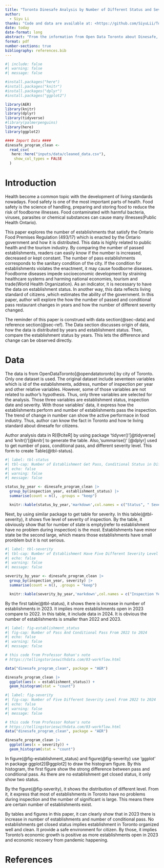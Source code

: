 ```yaml
---
title: "Toronto Dinesafe Analysis by Number of Different Status and Severity"
author: 
  - Siyu Li
thanks: "Code and data are available at: <https://github.com/SiyuLii/Toronto_Dinesafe_Ananlysis.git>"
date: today
date-format: long
abstract: "From the information from Open Data Toronto about Dinesafe, the dataset shows the establishment type, establishment status, inspection date, inspection issue and other factors based on Ontario Food Premises Regulation (493/17). The author uses this data to analyze the number of restaurants' status as pass, conditional pass and closed in 2022 and 2023 and compare the percentage of passes between two years. Finally, author find the perentage of pass decrease every year but the difffernece only 0.003% which can be ignored and the percentage of establishments have problem is over 50% which means half of estabishments have problems. This paper helps to get a more general idea of how Toronto's food and drink establishments' perform, which can give readers a clear idea to explore more about food safety in the city."
format: pdf
number-sections: true
bibliography: references.bib
---
```


```r
#| include: false
#| warning: false
#| message: false

#install.packages("here")
#install.packages("knitr")
#install.packages("dplyr")
#install.packages("ggplot2")

library(AER)
library(knitr)
library(dplyr)
library(tidyverse)
#library(palmerpenguins)
library(here)
library(ggplot2)

#### Import Data ####
dinesafe_program_clean <-
  read_csv(
   here::here("inputs/data/cleaned_data.csv"),
    show_col_types = FALSE
  )
```


# Introduction {#sec-intro}

Health become a common topic with the development of living standards nowadays. Food safety is one of the most important parts of health. Food safety is the science of handling, preparing and storing food to reduce the risk of foodborne illnesses. Food contaminated with harmful bacteria, viruses, parasites or chemical substances can cause many illnesses(Public Health Ontario). 

This paper explores the number of establishments that satisfy the Ontario Food Premises Regulation (493/17) which is enacted by the Ontario government and how it is distributed. This data is highly related to public health and the tourism industry. By comparing the number of passed establishments, readers can easily know if the number is increased, decreased or kept constant. The number of pass establishments corresponds to the sanitary condition of the city. If the condition for establishments violates the enactment, it may cause foodborne diseases. Foodborne diseases impede socioeconomic development by straining healthcare systems and harming national economies, tourism and trade(World Health Organization). As an indicator, it is necessary to have the data on establishment status. In another way, this data reflects living standard of citizens ,which estimates the ability of the government. In this paper, author will explore the how the number of passed and conditional pass restaurant changes in years and how the number of different severity changed.

The reminder of this paper is construed with data section(@sec-data) and reference section(@sec-ref). The Data section discusses origin of data, how the data is distributed by years and establishment status. Then, compare the establishment status by years. This lets the difference and change can be observed directly. 



# Data {#sec-data}

The data is from OpenDataToronto[@opendatatoronto] by city of Toronto. Only one dataset is used. The original dataset include seventeen variables which is id of the establishments, address, number of inspection per year and other relative variables. However, some of those variables are not related to author's hypothesis. Thus, only three variables are selected for the analysis. Those three variables are establishment status, inspection date and severity. With those variables' data, it express how the establishments perform and number of establishments pass the inspection. The trend of change in number can show the active performace in food industry. Thus, author can know the fact in Toronto and how te living standard about dinesafe for citizens.

Author analysis data in R[@citeR] by using package 'tidyver()'[@tidyverse] and 'knitr()'[@knitr] to generate the table. Also,'summarise()' [@dplyr] used to get number of pass, conditional pass, and different severity level. This form to create Table(@tbl-status).

```r
#| label: tbl-status
#| tbl-cap: Number of Establishment Get Pass, Conditional Status in Different Year
#| echo: false
#| warning: false
#| message: false

status_by_year <- dinesafe_program_clean |>
  group_by(inspection_year, establishment_status) |>
  summarise(count = n(), .groups = "keep") 

  knitr::kable(status_by_year,'markdown',col.names = c("Status", " Severity", "Count"),align = 'c')
```
Next, by using similar package to get table for severity. In this table(@tbl-severity), it shows five level of severity of inspection. By the table, it obviously show that for number of state is empty(refer to establishment have no problem during inspection) is the most. Establishments have minor state be the second large, which means those establishments have small pronblem but it is not serious.
```r
#| label: tbl-severity
#| tbl-cap: Number of Establishment Have Five Different Severity Level From 2022 to 2024
#| echo: false
#| warning: false
#| message: false

severity_by_year <- dinesafe_program_clean |>
  group_by(inspection_year, severity) |>
  summarise(count = n(), .groups = "keep") 

  knitr::kable(severity_by_year,'markdown',col.names = c("Inspection Year", " Severity", "Count"),align = 'c')

```

By the first table(@tbl-status), it shows there is increase in number of establishments in 2023. It implies more establishments open in 2023 compare to 2022. In this table, it include data in 2024. It is obvious the number of establishments is smaller than 2022 and 2023.  

```r
#| label: fig-establishment_status
#| fig-cap: Number of Pass And Conditional Pass From 2022 to 2024
#| echo: false
#| warning: false
#| message: false

# this code from Professor Rohan's note  
# https://tellingstorieswithdata.com/03-workflow.html

data("dinesafe_program_clean", package = "AER")

dinesafe_program_clean |>
  ggplot(aes(x = establishment_status)) +
  geom_histogram(stat = "count")

```

```r
#| label: fig-severity
#| fig-cap: Number of Five Different Severity Level From 2022 to 2024
#| echo: false
#| warning: false
#| message: false

# this code from Professor Rohan's note  
# https://tellingstorieswithdata.com/03-workflow.html
data("dinesafe_program_clean", package = "AER")

dinesafe_program_clean |>
  ggplot(aes(x = severity)) +
  geom_histogram(stat = "count")

```

In figure(@fig-establishment_status) and figure(@fig-severity) use 'ggplot' in package ggplot2[@ggplot2] to draw the histogram figure. By this histogram, the first figure show the strong difference between pass and conditional pass. As there are no establishment get closed status, it only show two status.

By the figure(@fig-severity), it shows the distribution of different level. From it, it express that most of establishments in Toronto have no problems during inspection and the number of significant is large. This means there are certain number of establishments exist.


By tables and figures in this paper, it can clearly show that in 2023 there is increase in number of establishments and number of conditional pass. No establishments get closed status implies establishment in Toronto organized well and clean. It provide a safe environment for citizen. By those, it implies Toronto's economic growth is positive as more establishments open in 2023 and economic recovery from pandemic happening. 


\newpage


# References{#sec-ref}


